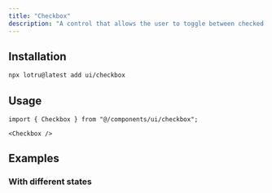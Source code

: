 ```yaml
---
title: "Checkbox"
description: "A control that allows the user to toggle between checked and not checked."
---
```


<ComponentPreview id="examples/checkbox-01" />

## Installation

```bash
npx lotru@latest add ui/checkbox
```

## Usage

```tsx
import { Checkbox } from "@/components/ui/checkbox";
```

```tsx
<Checkbox />
```

## Examples

### With different states

<ComponentPreview id="examples/checkbox-02" />
